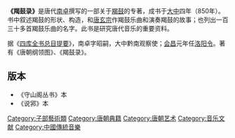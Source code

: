 '''《羯鼓录》'''是唐代[[南卓|南卓]]撰写的一部关于[[羯鼓|羯鼓]]的专著，成书于[[大中_(唐朝)|大中]]四年（850年）。书中叙述羯鼓的形状、构造，和[[唐玄宗|唐玄宗]]作羯鼓乐曲和演奏羯鼓的故事；也列出一百三十多首羯鼓乐曲的名字。此书是研究唐代音乐的重要资料。

据《[[四库全书总目提要|四库全书总目提要]]》，南卓字昭嗣，大中黔南观察使；[[会昌_(唐朝)|会昌]]元年任[[洛阳县|洛阳]][[县令|令]]。著有《唐朝纲领图》、《羯鼓录》。

==版本==
*《守山阁丛书》本
*《说郛》本
{{wikisource}}

[[Category:子部藝術類|Category:子部藝術類]]
[[Category:唐朝典籍|Category:唐朝典籍]]
[[Category:唐朝艺术|Category:唐朝艺术]]
[[Category:音乐文献|Category:音乐文献]]
[[Category:中國傳統音樂|Category:中國傳統音樂]]